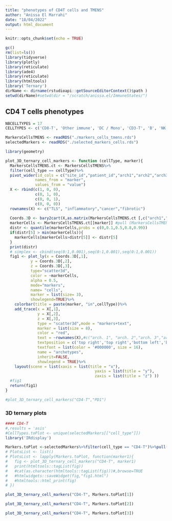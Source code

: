 ```yaml
---
title: "phenotypes of CD4T cells and TMENS"
author: "Anissa El Marrahi"
date: "18/04/2022"
output: html_document
---
```


```r
knitr::opts_chunk$set(echo = TRUE)
```


```r
gc()
rm(list=ls())
library(tidyverse)
library(plotly)
library(reticulate)
library(ade4)
library(reticulate)
library(htmltools)
library('Ternary')
dirName <- dirname(rstudioapi::getSourceEditorContext()$path )
setwd(dirName)#setwd(dir = "/scratch/anissa.el/ImmuneStates/")

```

## CD4 T cells phenotypes

```r

NBCELLTYPES = 17
CELLTYPES <- c('CD8-T', 'Other immune', 'DC / Mono', 'CD3-T', 'B', 'NK', 'Keratin-positive tumor', 'Tumor','CD4-T', 'Mesenchymal-like', 'Macrophages', 'Endothelial', 'Tregs', 'Unidentified', 'DC', 'Mono / Neu','Neutrophils')

```

```r
MarkersCellsTMENS <- readRDS("./markers_cells_tmens.rds")
selectedMarkers <- readRDS("./selected_markers_cells.rds")
```


```r
library(geometry)

plot_3D_ternary_cell_markers <- function (cellType, marker){
  MarkersCellsTMENS.ct <- MarkersCellsTMENS%>%
  filter(cell_type == cellType)%>%
  pivot_wider(id_cols = c("site_id","patient_id","arch1","arch2","arch3","arch4"),
             names_from = "marker",
             values_from = "value")
  X <- rbind(c(1, 0, 0),
             c(0, 1, 0),
             c(0, 0, 1),
             c(0, 0, 0))
  rownames(X) <- c("TLS", "inflammatory","cancer","fibrotic")
  
  Coords.3D <- bary2cart(X,as.matrix(MarkersCellsTMENS.ct [,c("arch1","arch2","arch3","arch4")]))
  markerCells <- MarkersCellsTMENS.ct[[marker]] #pull (MarkersCellsTMENS.ct,marker )
  distr <- quantile(markerCells,probs = c(0,0.1,0.5,0.8,0.99))
  if(distr[5] > min(markerCells)){
    markerCells[markerCells>distr[5]] <- distr[5]
  }
  print(distr)
  # simplex <- cbind(seq(0:1,0.001),seq(0:1,0.001),seq(0:1,0.001))
  fig1 <- plot_ly(x = Coords.3D[,1],
           y = Coords.3D[,2],
           z = Coords.3D[,3],
           type="scatter3d",
           color = ~markerCells,
           alpha = 0.5,
           mode="markers",
           name= "cells",
           marker = list(size= 3),
           showlegend=TRUE)%>%
    colorbar(title = paste(marker, "in",cellType))%>%
    add_trace(x = X[,1],
              y = X[,2],
              z = X[,3],
              type = "scatter3d",mode = "markers+text",
              marker = list(size = 8),
              color = "red",
              text = ~rownames(X),#c("arch. 1", "arch. 2","arch. 3","arch. 4"),#c("arch. 2", "arch. 1","arch. 3","arch. 4"),
              textposition = c('top right','top right','bottom left','bottom left'),
              textfont = list(color = '#000000', size = 16),
              name = "archetypes",
              inherit=FALSE,
              showlegend = TRUE)%>%
    layout(scene = list(xaxis = list(title = "x"), 
                                       yaxis = list(title = "y"), 
                                       zaxis = list(title = "z") ))
  #fig1
  return(fig1)
}

#plot_3D_ternary_cell_markers("CD4-T","PD1")

```


### 3D ternary plots 

```r
#### CD4-T
#,results = 'asis'
#CellTypes.toPlot <- unique(selectedMarkers[["cell_type"]])
library('IRdisplay')

Markers.toPlot <-selectedMarkers%>%filter(cell_type == "CD4-T")%>%pull(marker)
# PlotsList <- list()
# PlotsList <- lapply(Markers.toPlot, function(marker1){
#   fig <- plot_3D_ternary_cell_markers("CD4-T", marker1)
#   print(htmltools::tagList(fig))
#   #cat(as.character(htmltools::tagList(fig)))#,browse=TRUE
#   #htmlwidgets::saveWidget(fig,"fig1.html")
#   #htmltools::html_print(fig)
# })

plot_3D_ternary_cell_markers("CD4-T", Markers.toPlot[1])


```


```r
plot_3D_ternary_cell_markers("CD4-T", Markers.toPlot[2])
```


```r
plot_3D_ternary_cell_markers("CD4-T", Markers.toPlot[3])
```



